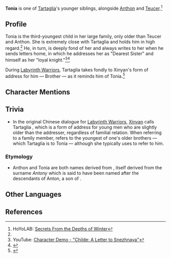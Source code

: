 {{Character Infobox
|type             = NPC
|region           = Snezhnaya
|sibling          = Tartaglia
|siblingNote      = Older brother
|sibling2         = Anthon
|siblingNote2     = Younger brother
|sibling3         = Teucer
|siblingNote3     = Younger brother
}}
'''Tonia''' is one of [[Tartaglia]]'s younger siblings, alongside [[Anthon]] and [[Teucer]].<ref name="Tartaglia Intro">HoYoLAB: [https://www.hoyolab.com/article/75641 Secrets From the Depths of Winter]</ref>

==Profile==
Tonia is the third-youngest child in her large family, only older than Teucer and Anthon. She is extremely close with Tartaglia and holds him in high regard.<ref name="Tartaglia Intro" /> He, in turn, is deeply fond of her and always writes to her when he sends letters home, in which he addresses her as "Dearest Sister" and himself as her "loyal knight."<ref>YouTube: [https://youtu.be/3f2-EANyrNM Character Demo - "Childe: A Letter to Snezhnaya"]</ref><ref name="Tartaglia CS Bonus">{{Ref/CS|Tartaglia|Tartaglia's Letters to Home}}</ref>

During [[Labyrinth Warriors]], Tartaglia takes fondly to Xinyan's form of address for him &mdash; Brother &mdash; as it reminds him of Tonia.<ref>{{Ref/Quest|A Tricky Situation}}</ref>

==Character Mentions==
{{Character Mentions}}

==Trivia==
* In the original Chinese dialogue for [[Labyrinth Warriors]], [[Xinyan]] calls Tartaglia {{Lang|mini=1|zh={{wt|小哥||Chinese}}|zh_rm=xiǎogē|zh_lit=young big brother}}, which is a form of address for young men who are slightly older than the addresser, regardless of familial relation. When referring to a family member, {{Lang|mini=1|zh=小哥}} refers to the youngest of one's older brothers &mdash; which Tartaglia is to Tonia &mdash; although she typically uses {{Lang|mini=1|zh={{wt|哥哥||Chinese}}|zh_rm=gēgē|zh_tl=big brother}} to refer to him.

===Etymology===
* Anthon and Tonia are both names derived from {{w|Anthony}}, itself derived from the surname ''Antony'' which is said to have been named after the descendants of Anton, a son of {{w|Heracles}}.

==Other Languages==
{{Other Languages
|default_hidden = 1
|en      = Tonia
|zhs     = 冬妮娅
|zhs_rm  = Dōngnīyà
|zht     = 冬妮婭
|zht_rm  = Dōngníyà
|ja      = トーニャ
|ja_rm   = Toonya
|ko      = 토니아
|ko_rm   = Tonia
|es      = Tonia
|fr      = Tonia
|ru      = Тоня
|ru_note = {{Lang|mini=1|ru={{wt|Тоня}}|ru_rm=Tonya}} is a {{w|Eastern Slavic naming customs#Short forms|short form}} of the name {{Lang|mini=1|ru={{wt|Антонина}}|ru_rm=Antonina}}.
|th      = Tonia
|vi      = Tonia
|de      = Tonia
|id      = Tonia
|pt      = Tonia
}}

==References==
{{Reflist}}